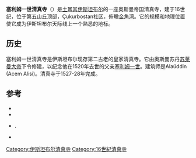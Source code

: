 {{Infobox religious building
| building_name         = 塞利姆一世清真寺 
| image                 = İstanbul - Yavuz Selim Camii - Mart 2013 - r2.JPG
| image_size            = 250px
| map_type              = Turkey Istanbul
| map_size              = 250px
| location              = [[土耳其|土耳其]][[伊斯坦布尔|伊斯坦布尔]]
| geo                   = {{coord|41|01|35.6|N|28|57|4.8|E|display=inline,title}}
| religious_affiliation = [[伊斯兰教|伊斯兰教]]
| architecture_type     = 清真寺
| groundbreaking        = 1520/21
| year_completed        = 1527/28 
| dome_dia_outer        = 24,5 m<ref name="#1">The companion guide to Istanbul and around the Marmara, John Freely,  page 157, 2000</ref>
| height_max            = 32,5 m<ref name="#1"/>
| minaret_quantity      = 2
| minaret_height        =  45 m?
| materials             = 花岗岩、大理石
}}
'''塞利姆一世清真寺'''（{{lang-tr|Yavuz Selim Camii}}）是[[土耳其|土耳其]][[伊斯坦布尔|伊斯坦布尔]]的一座奥斯曼帝国清真寺，建于16世纪，位于第五山丘顶部，Çukurbostan社区，俯瞰[[金角湾|金角湾]]。它的规模和地理位置使它成为伊斯坦布尔天际线上一个熟悉的地标。

==历史==
塞利姆一世清真寺是伊斯坦布尔现存第二古老的皇家清真寺。它由奥斯曼苏丹[[苏莱曼大帝|苏莱曼大帝]]下令修建，以纪念他在1520年去世的父亲[[塞利姆一世|塞利姆一世]]。建筑师是Alaüddin (Acem Alisi){{sfn|Necipoğlu|2005|pp=93-94}}。清真寺于1527-28年完成。

{{Gallery
|width=160|height=170|lines=4|align=center
|Image:İstanbul - Yavuz Selim Camii - Mart 2013 - r5.JPG|
|Image:İstanbul - Yavuz Selim Camii - Mart 2013 - r10.JPG| 
|Image:İstanbul - Yavuz Selim Camii - Mart 2013 - r9.JPG| 
|Image:İstanbul - Yavuz Selim Camii - Mart 2013 - r4.JPG| 
|Image:İstanbul - Yavuz Selim Camii - Mart 2013 - r3.JPG| 
}}

==参考==
{{reflist}}
*{{cite book | last = Faroqhi | first = Suraiyah | year = 2005 | title = Subjects of the Sultan: Culture and Daily Life in the Ottoman Empire | url = https://archive.org/details/subjectsofsultan0000faro | publisher = I B Tauris | location =  | isbn = 1-85043-760-2}} 
*{{cite book | last = Freely | first = John | year = 2000 | title = Blue Guide Istanbul| publisher = W. W. Norton & Company | location =  | isbn = 0-393-32014-6}}
* {{citation | last= Necipoğlu | first=Gülru | year=2005 | title=The Age of Sinan: Architectural Culture in the Ottoman Empire | publisher=Reaktion Books | place=London | isbn=978-1-86189-253-9 }}.
*{{cite book | last = Rogers | first = J.M. | year = 2007 | title = Sinan: Makers of Islamic Civilization| url = https://archive.org/details/sinan0000roge | publisher = I B Tauris | location =  | isbn = 1-84511-096-X}}

{{土耳其清真寺}}

[[Category:伊斯坦布尔清真寺|Category:伊斯坦布尔清真寺]]
[[Category:16世紀清真寺|Category:16世紀清真寺]]